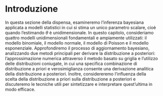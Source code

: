 # Introduzione {.unnumbered}

In questa sezione della dispensa, esamineremo l'inferenza bayesiana applicata a modelli statistici in cui si stima un unico parametro scalare, cioè quando l'estimando $\theta$ è unidimensionale. In questo capitolo, consideriamo quattro modelli unidimensionali fondamentali e ampiamente utilizzati: il modello binomiale, il modello normale, il modello di Poisson e il modello esponenziale. Approfondiremo il processo di aggiornamento bayesiano, analizzando due metodi principali per derivare la distribuzione a posteriori: l'approssimazione numerica attraverso il metodo basato su griglia e l'utilizzo delle distribuzioni coniugate, in cui una specifica combinazione di distribuzione a priori e verosimiglianza consente una derivazione analitica della distribuzione a posteriori. Inoltre, considereremo l'influenza della scelta della distribuzione a priori sulla distribuzione a posteriori e discuteremo le tecniche utili per sintetizzare e interpretare quest'ultima in modo efficace.
